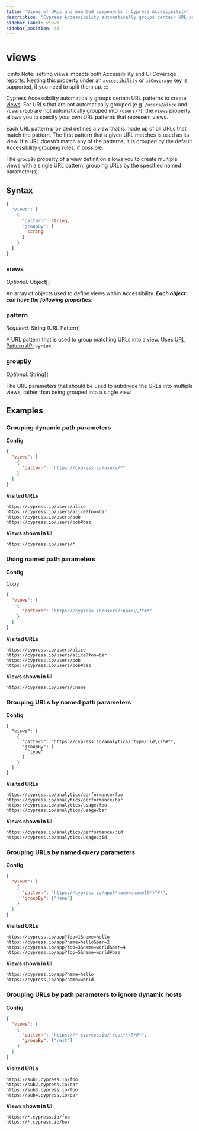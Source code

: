 ```yaml
---
title: 'Views of URLs and mounted components | Cypress Accessibility'
description: 'Cypress Accessibility automatically groups certain URL patterns to create views. For URLs that are not automatically grouped, the views property allows you to specify your own URL patterns that represent views.'
sidebar_label: views
sidebar_position: 40
---
```


# views

<AccessibilityAddon />

:::info
Note: setting views impacts both Accessibility and UI Coverage reports.
Nesting this property under an `accessibility` or `uiCoverage` key is
supported, if you need to split them up.
:::

Cypress Accessibility automatically groups certain URL patterns to create [views](/ui-coverage/core-concepts/views). For URLs that are not automatically grouped (e.g. `/users/alice` and `/users/bob` are not automatically grouped into `/users/*`), the `views` property allows you to specify your own URL patterns that represent views.

Each URL pattern provided defines a view that is made up of all URLs that match the pattern. The first pattern that a given URL matches is used as its view. If a URL doesn't match any of the patterns, it is grouped by the default Accessibility grouping rules, if possible.

The `groupBy` property of a view definition allows you to create multiple views with a single URL pattern, grouping URLs by the specified named parameter(s).

## Syntax

```typescript
{
  "views": [
    {
      "pattern": string,
      "groupBy": [
        string
      ]
    }
  ]
}
```

### views

_Optional._ Object\[]

An array of objects used to define views within Accessibility. _**Each object can have the following properties:**_

### pattern

_Required._ String (URL Pattern)

A URL pattern that is used to group matching URLs into a view. Uses [URL Pattern API](https://developer.mozilla.org/en-US/docs/Web/API/URL_Pattern_API) syntax.

### groupBy

_Optional._ String\[]

The URL parameters that should be used to subdivide the URLs into multiple views, rather than being grouped into a single view.

## Examples

### Grouping dynamic path parameters

**Config**

```json
{
  "views": [
    {
      "pattern": "https://cypress.io/users/*"
    }
  ]
}
```

**Visited URLs**

```
https://cypress.io/users/alice
https://cypress.io/users/alice?foo=bar
https://cypress.io/users/bob
https://cypress.io/users/bob#baz
```

**Views shown in UI**

```
https://cypress.io/users/*
```

### Using named path parameters

**Config**

Copy

```json
{
  "views": [
    {
      "pattern": "https://cypress.io/users/:name\\?*#*"
    }
  ]
}
```

**Visited URLs**

```
https://cypress.io/users/alice
https://cypress.io/users/alice?foo=bar
https://cypress.io/users/bob
https://cypress.io/users/bob#baz
```

**Views shown in UI**

```
https://cypress.io/users/:name
```

### Grouping URLs by named path parameters

**Config**

```
{
  "views": [
    {
      "pattern": "https://cypress.io/analytics/:type/:id\\?*#*",
      "groupBy": [
        "type"
      ]
    }
  ]
}
```

**Visited URLs**

```
https://cypress.io/analytics/performance/foo
https://cypress.io/analytics/performance/bar
https://cypress.io/analytics/usage/foo
https://cypress.io/analytics/usage/bar
```

**Views shown in UI**

```
https://cypress.io/analytics/performance/:id
https://cypress.io/analytics/usage/:id
```

### Grouping URLs by named query parameters

**Config**

```json
{
  "views": [
    {
      "pattern": "https://cypress.io/app?*name=:name{&*}?#*",
      "groupBy": ["name"]
    }
  ]
}
```

**Visited URLs**

```
https://cypress.io/app?foo=1&name=hello
https://cypress.io/app?name=hello&bar=2
https://cypress.io/app?foo=3&name=world&bar=4
https://cypress.io/app?foo=5&name=world#baz
```

**Views shown in UI**

```
https://cypress.io/app?name=hello
https://cypress.io/app?name=world
```

### Grouping URLs by path parameters to ignore dynamic hosts

**Config**

```json
{
  "views": [
    {
      "pattern": "https://*.cypress.io/:rest*\\?*#*",
      "groupBy": ["rest"]
    }
  ]
}
```

**Visited URLs**

```url
https://sub1.cypress.io/foo
https://sub2.cypress.io/bar
https://sub3.cypress.io/foo
https://sub4.cypress.io/bar
```

**Views shown in UI**

```
https://*.cypress.io/foo
https://*.cypress.io/bar
```
